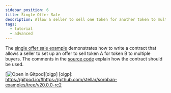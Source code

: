 ```yaml
---
sidebar_position: 6
title: Single Offer Sale
description: Allow a seller to sell one token for another token to multiple buyers.
tags:
  - tutorial
  - advanced
---
```


<head>
  <title>
    Allow a seller to sell one token for another token to multiple buyers.
  </title>
  <meta charSet="utf-8" />
  <meta
    property="og:title"
    content="Allow a seller to sell one token for another token to multiple buyers."
  />
  <meta
    property="og:description"
    content="Write a smart contract that allows a seller to set up an offer to sell one token for another token to multiple buyers."
  />
  <link
    rel="canonical"
    href="https://soroban.stellar.org/docs/advanced-tutorials/single-offer-sale"
  />
</head>

The [single offer sale example] demonstrates how to write a contract that allows
a seller to set up an offer to sell token A for token B to multiple buyers. The
comments in the [source code] explain how the contract should be used.

[![Open in Gitpod](https://gitpod.io/button/open-in-gitpod.svg)][oigp]
[oigp]: https://gitpod.io/#https://github.com/stellar/soroban-examples/tree/v20.0.0-rc2

[single offer sale example]: https://github.com/stellar/soroban-examples/tree/v20.0.0-rc2/single_offer
[source code]: https://github.com/stellar/soroban-examples/blob/v20.0.0-rc2/single_offer/src/lib.rs
